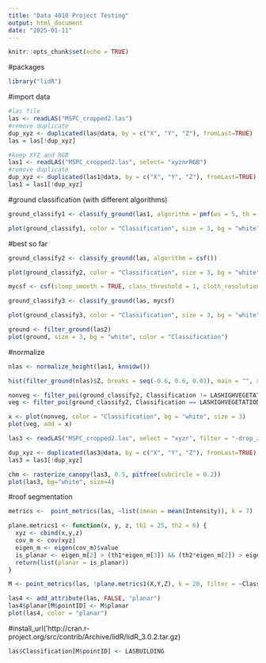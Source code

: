---
title: "Data 4010 Project Testing"
output: html_document
date: "2025-01-11"
---

```{r setup, include=FALSE}
knitr::opts_chunk$set(echo = TRUE)
```

#packages
```{r eval = FALSE}
library("lidR")
```

#import data
```{r eval=FALSE}
#las file
las <- readLAS("MSPC_cropped2.las")
#remove duplicate
dup_xyz <- duplicated(las@data, by = c("X", "Y", "Z"), fromLast=TRUE)
las = las[!dup_xyz]
```

```{r}
#keep XYZ and RGB
las1 <- readLAS("MSPC_cropped2.las", select= "xyznrRGB")
#remove duplicate
dup_xyz <- duplicated(las1@data, by = c("X", "Y", "Z"), fromLast=TRUE)
las1 = las1[!dup_xyz]
```

#ground classification (with different algorithms)
```{r eval = FALSE}
ground_classify1 <- classify_ground(las1, algorithm = pmf(ws = 5, th = 3))

plot(ground_classify1, color = "Classification", size = 3, bg = "white") 
```
#best so far
```{r eval=FALSE}
ground_classify2 <- classify_ground(las, algorithm = csf())
```

```{r eval=FALSE }
plot(ground_classify2, color = "Classification", size = 3, bg = "white") 
```

```{r}
mycsf <- csf(sloop_smooth = TRUE, class_threshold = 1, cloth_resolution = 1, time_step = 1)

ground_classify3 <- classify_ground(las, mycsf)
```

```{r eval=FALSE }
plot(ground_classify3, color = "Classification", size = 3, bg = "white") 
```

```{r eval=FALSE}
ground <- filter_ground(las2)
plot(ground, size = 3, bg = "white", color = "Classification")
```

#normalize
```{r eval=FALSE}
nlas <- normalize_height(las1, knnidw())
```

```{r}
hist(filter_ground(nlas)$Z, breaks = seq(-0.6, 0.6, 0.01), main = "", xlab = "Elevation")
```



```{r eval=FALSE}
nonveg <- filter_poi(ground_classify2, Classification != LASHIGHVEGETATION)
veg <- filter_poi(ground_classify2, Classification == LASHIGHVEGETATION)

x <- plot(nonveg, color = "Classification", bg = "white", size = 3)
plot(veg, add = x)
```

```{r eval = FALSE}

las3 <- readLAS("MSPC_cropped2.las", select = "xyzr", filter = "-drop_z_below 0")

dup_xyz <- duplicated(las3@data, by = c("X", "Y", "Z"), fromLast=TRUE)
las3 = las3[!dup_xyz]

```

```{r}
chm <- rasterize_canopy(las3, 0.5, pitfree(subcircle = 0.2))
plot(las3, bg="white", size=4)
```


#roof segmentation

```{r}
metrics <-  point_metrics(las, ~list(imean = mean(Intensity)), k = 7) 
```

```{r}
plane.metrics1 <- function(x, y, z, th1 = 25, th2 = 6) {
  xyz <- cbind(x,y,z)
  cov_m <- cov(xyz)
  eigen_m <- eigen(cov_m)$value
  is_planar <- eigen_m[2] > (th1*eigen_m[3]) && (th2*eigen_m[2]) > eigen_m[1]
  return(list(planar = is_planar))
}
```

```{r}
M <- point_metrics(las, !plane.metrics1(X,Y,Z), k = 20, filter = ~Classification != LASGROUND)

las4 <- add_attribute(las, FALSE, "planar")
las4$planar[M$pointID] <- M$planar
plot(las4, color = "planar")
```

#install_url('http://cran.r-project.org/src/contrib/Archive/lidR/lidR_3.0.2.tar.gz)

```{r}
las$Classification[M$pointID] <- LASBUILDING
```


